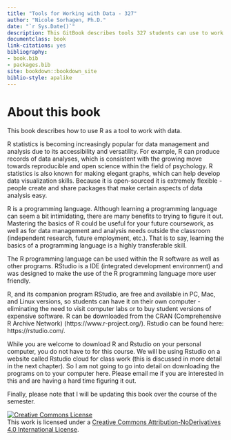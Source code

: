 ```yaml
--- 
title: "Tools for Working with Data - 327"
author: "Nicole Sorhagen, Ph.D."
date: "`r Sys.Date()`"
description: This GitBook describes tools 327 students can use to work with data.
documentclass: book
link-citations: yes
bibliography:
- book.bib
- packages.bib
site: bookdown::bookdown_site
biblio-style: apalike
---
```


# About this book

This book describes how to use R as a tool to work with data.  

R statistics is becoming increasingly popular for data management and analysis due to its accessibility and versatility. For example, R can produce records of data analyses, which is consistent with the growing move towards reproducible and open science within the field of psychology. R statistics is also known for making elegant graphs, which can help develop data visualization skills. Because it is open-sourced it is extremely flexible - people create and share packages that make certain aspects of data analysis easy.  

R is a programming language. Although learning a programming language can seem a bit intimidating, there are many benefits to trying to figure it out. Mastering the basics of R could be useful for your future coursework, as well as for data management and analysis needs outside the classroom (independent research, future employment, etc.). That is to say, learning the basics of a programming language is a highly transferable skill.  

The R programming language can be used within the R software as well as other programs. RStudio is a IDE (integrated development environment) and was designed to make the use of the R programming language more user friendly.  

R, and its companion program RStudio, are free and available in PC, Mac, and Linux versions, so students can have it on their own computer - eliminating the need to visit computer labs or to buy student versions of expensive software. R can be downloaded from the CRAN (Comprehensive R Archive Network) (https://www.r-project.org/). Rstudio can be found here: https://rstudio.com/.  

While you are welcome to download R and Rstudio on your personal computer, you do not have to for this course. We will be using Rstudio on a website called Rstudio cloud for class work (this is discussed in more detail in the next chapter). So I am not going to go into detail on downloading the programs on to your computer here. Please email me if you are interested in this and are having a hard time figuring it out.  

Finally, please note that I will be updating this book over the course of the semester.  


<a rel="license" href="http://creativecommons.org/licenses/by-nd/4.0/"><img alt="Creative Commons License" style="border-width:0" src="https://i.creativecommons.org/l/by-nd/4.0/88x31.png" /></a><br />This work is licensed under a <a rel="license" href="http://creativecommons.org/licenses/by-nd/4.0/">Creative Commons Attribution-NoDerivatives 4.0 International License</a>.

